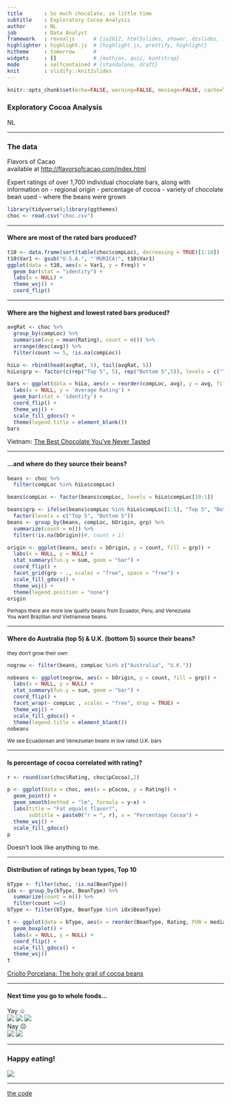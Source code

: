 ```yaml
---
title       : So much chocolate, so little time
subtitle    : Exploratory Cocoa Analysis
author      : NL
job         : Data Analyst
framework   : revealjs      # {io2012, html5slides, shower, dzslides, ...}
highlighter : highlight.js  # {highlight.js, prettify, highlight}
hitheme     : tomorrow      # 
widgets     : []            # {mathjax, quiz, bootstrap}
mode        : selfcontained # {standalone, draft}
knit        : slidify::knit2slides
---
```


```r
knitr::opts_chunk$set(echo=FALSE, warning=FALSE, message=FALSE, cache=TRUE)
```


### Exploratory Cocoa Analysis  
NL

---

### The data

Flavors of Cacao  
available at [http://flavorsofcacao.com/index.html](http://flavorsofcacao.com/index.html)  

Expert ratings of over 1,700 individual chocolate bars, along with information on
- regional origin
- percentage of cocoa
- variety of chocolate bean used
- where the beans were grown

```r
library(tidyverse);library(ggthemes)
choc <- read.csv("choc.csv")
```

---


#### Where are most of the rated bars produced?

```r
t10 <- data.frame(sort(table(choc$compLoc), decreasing = TRUE)[1:10])
t10$Var1 <- gsub("U.S.A.", "'MURICA!", t10$Var1)
ggplot(data = t10, aes(x = Var1, y = Freq)) +
  geom_bar(stat = "identity") +
  labs(x = NULL) +
  theme_wsj() +
  coord_flip()
```


---

#### Where are the highest and lowest rated bars produced?
```r
avgRat <- choc %>%
  group_by(compLoc) %>%
  summarise(avg = mean(Rating), count = n()) %>%
  arrange(desc(avg)) %>%
  filter(count >= 5, !is.na(compLoc))

hiLo <- rbind(head(avgRat, 5), tail(avgRat, 5))
hiLo$grp <- factor(c(rep("Top 5", 5), rep("Bottom 5",5)), levels = c("Top 5", "Bottom 5"))

bars <- ggplot(data = hiLo, aes(x = reorder(compLoc, avg), y = avg, fill = grp)) +
  labs(x = NULL, y = 'Average Rating') +
  geom_bar(stat = 'identity') +
  coord_flip() +
  theme_wsj() +
  scale_fill_gdocs() +
  theme(legend.title = element_blank())
bars
```

Vietnam: [The Best Chocolate You've Never Tasted](https://www.nytimes.com/2016/03/06/t-magazine/food/marou-vietnamese-chocolate.html)

---

#### ...and where do they source their beans?
```r
beans <- choc %>%
  filter(compLoc %in% hiLo$compLoc)

beans$compLoc <- factor(beans$compLoc, levels = hiLo$compLoc[10:1])

beans$grp <- ifelse(beans$compLoc %in% hiLo$compLoc[1:5], "Top 5", "Bottom 5") %>%
  factor(levels = c("Top 5", "Bottom 5"))
beans <- group_by(beans, compLoc, bOrigin, grp) %>%
  summarize(count = n()) %>%
  filter(!is.na(bOrigin))#, count > 1)

origin <- ggplot(beans, aes(x = bOrigin, y = count, fill = grp)) +
  labs(x = NULL, y = NULL) +
  stat_summary(fun.y = sum, geom = "bar") +
  coord_flip() +
  facet_grid(grp ~ ., scales = "free", space = "free") +
  scale_fill_gdocs() +
  theme_wsj() +
  theme(legend.position = "none")
origin
```

<small>Perhaps there are more low quality beans from Ecuador, Peru, and Venezuela</small>  
<small>You want Brazilian and Vietnamese beans.</small>

---

#### Where do Australia (top 5) & U.K. (bottom 5) source their beans?
<small>they don't grow their own</small>  
```r
nogrow <- filter(beans, compLoc %in% c("Australia", "U.K."))

nobeans <- ggplot(nogrow, aes(x = bOrigin, y = count, fill = grp)) +
  labs(x = NULL, y = NULL) +
  stat_summary(fun.y = sum, geom = "bar") +
  coord_flip() +
  facet_wrap(~ compLoc , scales = "free", drop = TRUE) +
  theme_wsj() +
  scale_fill_gdocs() +
  theme(legend.title = element_blank())
nobeans
```

<small>We see Ecuadorean and Venezuelan beans in low rated U.K. bars</small>

---

#### Is percentage of cocoa correlated with rating?
```r
r <- round(cor(choc$Rating, choc$pCocoa),2)

p <- ggplot(data = choc, aes(x = pCocoa, y = Rating)) +
  geom_point() +
  geom_smooth(method = "lm", formula = y~x) + 
  labs(title = "Fat equals flavor?",
       subtitle = paste0("r = ", r), x = "Percentage Cocoa") +
  theme_wsj() +
  scale_fill_gdocs()
p
```

Doesn't look like anything to me.

---

#### Distribution of ratings by bean types, Top 10
```r
bType <- filter(choc, !is.na(BeanType))
idx <- group_by(bType, BeanType) %>%
  summarize(count = n()) %>%
  filter(count >=5)
bType <- filter(bType, BeanType %in% idx$BeanType)

t <- ggplot(data = bType, aes(x = reorder(BeanType, Rating, FUN = median), y = Rating)) +
  geom_boxplot() +
  labs(x = NULL, y = NULL) +
  coord_flip() +
  scale_fill_gdocs() +
  theme_wsj()
t
```

[Criollo Porcelana: The holy grail of cocoa beans](https://www.somachocolate.com/blogs/news/18222553-porcelana-finally-after-a-decade-of-waiting)

---

#### Next time you go to whole foods...
Yay &#9786;  
![](assets/img/amedei.jpg)
![](assets/img/domori.jpg)
![](assets/img/marcolini.jpg)
<br>
Nay &#9785;  
![](assets/img/middlebury.jpg)
![](assets/img/frenchbroad.jpg)

---

### Happy eating!
![](assets/img/fc.jpg)

---

[the code](cacao.R)
